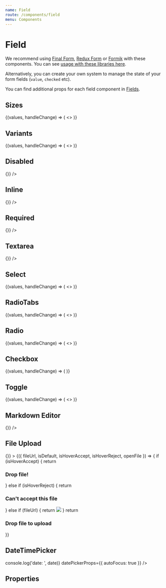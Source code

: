 ```yaml
---
name: Field
route: /components/field
menu: Components
---
```




# Field

We recommend using [Final Form](https://github.com/final-form/react-final-form), [Redux Form](https://github.com/erikras/redux-form) or [Formik](https://github.com/jaredpalmer/formik) with these components. You can see [usage with these libraries here](/usage-final-form).

Alternatively, you can create your own system to manage the state of your form fields (`value`, `checked` etc).

You can find additional props for each field component in [Fields](/fields/file-upload).

## Sizes

<Playground>
  <DoczForm initialValues={{ small: 'I am small' }}>
    {(values, handleChange) => (
      <>
        <Field
          name="small"
          placeholder="Placeholder"
          component={InputText}
          label="I'm a small sized field"
          onChange={handleChange}
          value={values.small}
          size="sm"
          mb="xl"
        />
        <Field
          name="medium"
          placeholder="Placeholder"
          component={InputText}
          label="I'm a medium sized field"
          onChange={handleChange}
          value={values.medium}
          size="md"
          mb="xl"
        />
        <Field
          name="large"
          placeholder="Placeholder"
          component={InputText}
          label="I'm a large sized field which is my default size"
          value={values.large}
          onChange={handleChange}
          mb="xl"
        />
      </>
    )}
  </DoczForm>
</Playground>

## Variants

<Playground>
  <DoczForm initialValues={{ random: 'Test' }}>
    {(values, handleChange) => (
      <>
        <Field
          name="random"
          placeholder="Placeholder"
          component={InputText}
          label="Label"
          hint="A hint"
          value={values.random}
          onChange={handleChange}
          mb="xl"
        />
        <Field
          name="warning"
          placeholder="Placeholder"
          component={InputText}
          label="Label"
          warning="A warning"
          value={values.warning}
          onChange={handleChange}
          mb="xl"
        />
        <Field
          name="error"
          placeholder="Placeholder"
          component={InputText}
          label="Label"
          error="An error"
          value={values.error}
          onChange={handleChange}
          mb="xl"
        />
      </>
    )}
  </DoczForm>
</Playground>

## Disabled

<Playground>
  <Field
    name="disabled"
    placeholder="Placeholder"
    component={InputText}
    label="Label"
    disabled
    onChange={() => {}}
  />
</Playground>

## Inline

<Playground>
  <Field
    name="inline"
    flexDirection="row"
    placeholder="Placeholder"
    component={InputText}
    label="Label"
    required
    onChange={() => {}}
  />
</Playground>

## Required

<Playground>
  <Field
    name="required"
    placeholder="Placeholder"
    component={InputText}
    label="Label"
    required
    onChange={() => {}}
  />
</Playground>

## Textarea

<Playground>
  <Field
    name="textarea"
    placeholder="Placeholder"
    component={InputTextarea}
    label="Label"
    onChange={() => {}}
  />
</Playground>

## Select

<Playground>
  <DoczForm initialValues={{ cakes: { label: 'Pumpkin', value: 'pumpkin' } }}>
    {(values, handleChange) => (
      <>
        <Field
          name="cakes"
          placeholder="Placeholder"
          component={Select}
          label="Label"
          options={[
            { value: 'carrot', label: 'Carrot' },
            { value: 'madeleine', label: 'Madeleine (made with farm-fresh eggs' },
            { value: 'pumpkin', label: 'Pumpkin' }
          ]}
          value={values.cakes}
          onChange={handleChange}
        />
      </>
    )}
  </DoczForm>
</Playground>

## RadioTabs

<Playground>
  <DoczForm initialValues={{ cakes: 'madeleine', fish: 'mackerel' }}>
    {(values, handleChange) => (
      <>
        <RadioGroup label="Label for input radios" required mb="xl">
          <Field
            name="cakes"
            component={RadioTab}
            value="carrot"
            label="Carrot"
            checked={values.cakes === 'carrot'}
            onChange={handleChange}
            mb="xl"
          />
          <Field
            name="cakes"
            component={RadioTab}
            value="madeleine"
            label="Madeleine (made with farm-fresh eggs"
            checked={values.cakes === 'madeleine'}
            onChange={handleChange}
          />
          <Field
            name="cakes"
            component={RadioTab}
            value="pumpkin"
            label="Pumpkin"
            checked={values.cakes === 'pumpkin'}
            onChange={handleChange}
          />
        </RadioGroup>
        <RadioGroup
          label="Label for input radios"
          flexDirection="column"
          width={1 / 3}
          required
          mb="xl"
        >
          <Field
            name="fish"
            component={RadioTab}
            value="mackerel"
            label="Mackerel"
            checked={values.fish === 'mackerel'}
            onChange={handleChange}
          />
          <Field
            name="fish"
            component={RadioTab}
            value="sardine"
            label="Sardine"
            checked={values.fish === 'sardine'}
            onChange={handleChange}
          />
          <Field
            name="fish"
            component={RadioTab}
            value="salmon"
            label="Salmon"
            checked={values.fish === 'salmon'}
            onChange={handleChange}
          />
        </RadioGroup>
      </>
    )}
  </DoczForm>
</Playground>

## Radio

<Playground>
  <DoczForm initialValues={{ sauces: 'ketchup' }}>
    {(values, handleChange) => (
      <>
        <RadioGroup label="Your favorite sauce">
          <Field
            name="sauces"
            component={InputRadio}
            value="mayonnaise"
            label="Mayonnaise"
            checked={values.sauces === 'mayonnaise'}
            onChange={handleChange}
          />
          <Field
            name="sauces"
            component={InputRadio}
            value="ketchup"
            label="Ketchup"
            checked={values.sauces === 'ketchup'}
            onChange={handleChange}
          />
          <Field
            name="sauces"
            component={InputRadio}
            value="barbecue"
            label="Barbecue"
            checked={values.sauces === 'barbecue'}
            onChange={handleChange}
          />
        </RadioGroup>
      </>
    )}
  </DoczForm>
</Playground>

## Checkbox

<Playground>
  <DoczForm initialValues={{ vue: true }}>
    {(values, handleChange) => (
      <FieldGroup label="Check the frameworks you have already worked with">
        <Field
          component={InputCheckbox}
          name="react"
          label="React"
          checked={!!values.react}
          onChange={handleChange}
        />
        <Field
          component={InputCheckbox}
          label="Angular"
          name="angular"
          id="angular_custom_id"
          checked={!!values.angular}
          onChange={handleChange}
        />
        <Field
          component={InputCheckbox}
          name="vue"
          label="Vue"
          checked={!!values.vue}
          onChange={handleChange}
        />
      </FieldGroup>
    )}
  </DoczForm>
</Playground>

## Toggle

<Playground>
  <DoczForm initialValues={{ swatch: true }}>
    {(values, handleChange) => (
      <>
        <Field
          name="switch"
          component={Toggle}
          label="Switch example"
          checked={!!values.switch}
          onChange={handleChange}
          mb="xl"
        />
        <Field
          name="swatch"
          component={Toggle}
          label="Disabled swatch example"
          disabled
          checked={!!values.swatch}
          onChange={handleChange}
          mb="xl"
        />
      </>
    )}
  </DoczForm>
</Playground>

## Markdown Editor

<Playground>
  <Field
    name="markdown"
    component={MarkdownEditor}
    value="Something happening"
    placeholder="Placeholder"
    label="Markdown editor example"
    onChange={() => {}}
  />
</Playground>

## File Upload

<Playground>
  <Field
    name="random-fifteen"
    component={FileUpload}
    label="File upload example"
    onChange={() => {}}
  >
    {({ fileUrl, isDefault, isHoverAccept, isHoverReject, openFile }) => {
      if (isHoverAccept) {
        return <h3>Drop file!</h3>
      } else if (isHoverReject) {
        return <h3>Can't accept this file</h3>
      } else if (fileUrl) {
        return <img style={{ maxWidth: '100%', maxHeight: '100%' }} src={fileUrl} />
      }
      return <h3>Drop file to upload</h3>
    }}
  </Field>
</Playground>

## DateTimePicker

<Playground>
  <Field
    name="datetimepicker"
    component={DateTimePicker}
    value={Date.now() - 18 * 365 * 24 * 3600 * 1000}
    label="Tell us your birth date and time (if you remember it)"
    onChange={date => console.log('date: ', date)}
    datePickerProps={{ autoFocus: true }}
  />
</Playground>

## Properties

<Props of={Field} />
